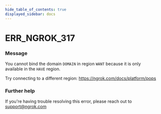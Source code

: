```yaml
---
hide_table_of_contents: true
displayed_sidebar: docs
---
```



# ERR_NGROK_317

### Message

You cannot bind the domain `DOMAIN` in region
`WANT` because it is only available in the `HAVE` region.

Try connecting to a different region: https://ngrok.com/docs/platform/pops

### Further help

If you're having trouble resolving this error, please reach out to [support@ngrok.com](mailto:support@ngrok.com?subject=Help%20with%20ERR_NGROK_317)

<ErrorDetails error="err_ngrok_317" />
